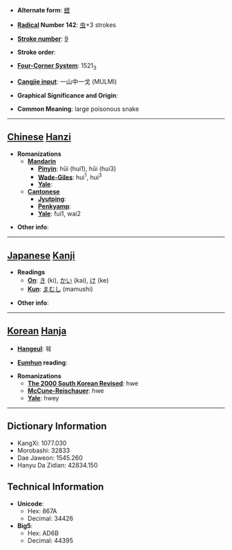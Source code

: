 * '''Alternate form''': [[蝰]]

* '''[[Wiktionary:Chinese radical index| Radical]] Number 142''': [[Wiktionary:Chinese radical index 虫|虫]]+3 strokes

* '''[[Wiktionary:Chinese total strokes index|Stroke number]]''': [[Wiktionary:Chinese total strokes index 9|9]]

* '''Stroke order''': 

* '''[[Wiktionary:Chinese four corner index|Four-Corner System]]''': 1521<sub>3</sub>

* '''[[Wiktionary:Chinese Cangjie index|Cangjie input]]''': 一山中一戈 (MULMI)

* '''Graphical Significance and Origin''': 

* '''Common Meaning''': large poisonous snake

----

== [[Chinese]] [[Hanzi]] ==

* '''Romanizations'''
** '''[[Mandarin]]'''
*** '''[[Pinyin]]''': hūi (hui1), hǔi (hui3)
*** '''[[Wade-Giles]]''': hui<sup>1</sup>, hui<sup>3</sup>
*** '''[[Yale]]''': 
** '''[[Cantonese]]'''
*** '''[[Jyutping]]''':
*** '''[[Penkyamp]]''': 
*** '''[[Yale]]''': fui1, wai2

* '''Other info''': 

----

== [[Japanese]] [[Kanji]] ==

* '''Readings'''
** '''[[On]]''': [[き]] (ki), [[かい]] (kai), [[け]] (ke)
** '''[[Kun]]''': [[まむし]] (mamushi)

* '''Other info''':  

----

== [[Korean]] [[Hanja]] ==

* '''[[Hangeul]]''': 훼

* '''[[Eumhun]] reading''': 

* '''Romanizations'''
** '''[[The 2000 South Korean Revised Romanization|The 2000 South Korean Revised]]''': hwe
** '''[[McCune-Reischauer]]''': hwe
** '''[[Yale]]''': hwey

----

== Dictionary Information ==

* KangXi: 1077.030
* Morobashi: 32833
* Dae Jaweon: 1545.260
* Hanyu Da Zidian: 42834.150

== Technical Information ==

* '''Unicode''':
** Hex: 867A
** Decimal: 34426
* '''Big5''':
** Hex: AD6B
** Decimal: 44395